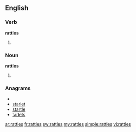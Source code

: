 ==English==
===Verb===
'''rattles'''
# {{third-person singular of|[[rattle]]}}

===Noun===
'''rattles'''
# {{plural of|[[rattle]]}}

===Anagrams===
* {{alphagram|aelrstt}}
* [[starlet#English|starlet]]
* [[startle#English|startle]]
* [[tarlets#English|tarlets]]

[[ar:rattles]]
[[fr:rattles]]
[[sw:rattles]]
[[my:rattles]]
[[simple:rattles]]
[[vi:rattles]]